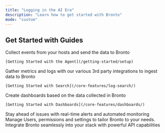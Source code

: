 ```yaml
---
title: "Logging in the AI Era"
description: "Learn how to get started with Bronto"
mode: "custom"
---
```


## Get Started with Guides

<CardGroup cols={3}>
  <Card title="Get data into Bronto" icon="database" iconType="solid" href="/getting-started/setup">
    Collect events from your hosts and send the data to Bronto

    [Getting Started with the Agent](/getting-started/setup)
  </Card>

  <Card title="Search Your Data" icon="magnifying-glass" iconType="solid" href="/core-features/log-search/">
    Gather metrics and logs with our various 3rd party integrations to ingest data to Bronto

    [Getting Started with Search](/core-features/log-search/)
  </Card>

  <Card title="Visualize your Data" icon="chart-line" iconType="solid" href="/core-features/dashboards/">
    Create dashboards based on the data collected in Bronto

    [Getting Started with Dashboards](/core-features/dashboards/)
  </Card>

  <Card title="Setup Alerts and Monitors" icon="bell" iconType="solid" href="/core-features/dashboards/">
    Stay ahead of issues with real-time alerts and automated monitoring
  </Card>

  <Card title="Account Management" icon="users">
    Manage Users, permissions and settings to tailor Bronto to your needs.
  </Card>

  <Card title="Bronto API" icon="code">
    Integrate Bronto seamlessly into your stack with powerful API capabilities
  </Card>
</CardGroup>